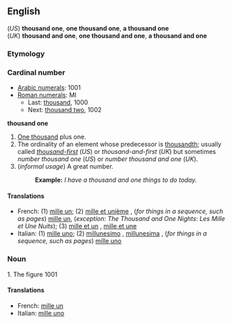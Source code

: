 ==English==
(''US'') '''thousand one''', '''one thousand one''', '''a thousand one'''<br>
(''UK'') '''thousand and one''', '''one thousand and one''', '''a thousand and one'''

===Etymology===

===Cardinal number===
*[[w:Arabic Numerals|Arabic numerals]]: 1001
*[[w:Roman numerals|Roman numerals]]: MI
**Last: [[thousand]], 1000
**Next: [[thousand two]], 1002
'''thousand one'''

# [[thousand|One thousand]] plus one.
# The ordinality of an element whose predecessor is [[thousandth]]; usually called ''[[thousand-first]]'' (''US'') or ''thousand-and-first'' (''UK'') but sometimes ''number thousand one'' (''US'') or ''number thousand and one'' (''UK'').
# (''informal usage'') A great number.
#:'''Example:''' ''I have a thousand and one things to do today.''

====Translations====

*French: (1) [[mille un]]; (2) [[mille et unième]] , (''for things in a sequence, such as pages'') [[mille un]], (''exception'': ''The Thousand and One Nights'': ''Les Mille et Une Nuits''); (3) [[mille et un]] {{m}}, [[mille et une]] {{f}}
*Italian: (1) [[mille uno]]; (2) [[millunesimo]] {{m}}, [[millunesima]] {{f}}, (''for things in a sequence, such as pages'') [[mille uno]]

===Noun===
1. The figure 1001

====Translations====

*French: [[mille un]] {{m}}
*Italian: [[mille uno]] {{m}}